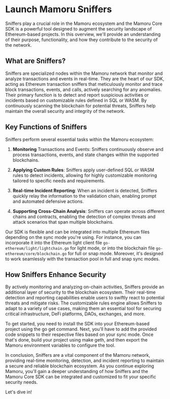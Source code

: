 # Launch Mamoru Sniffers
Sniffers play a crucial role in the Mamoru ecosystem and the Mamoru Core SDK is a powerful tool designed to augment the security landscape of Ethereum-based projects. In this overview, we'll provide an understanding of their purpose, functionality, and how they contribute to the security of the network.

## What are Sniffers?
Sniffers are specialized nodes within the Mamoru network that monitor and analyze transactions and events in real-time. They are the heart of our SDK, acting as Ethereum transaction sniffers that meticulously monitor and trace block transactions, events, and calls, actively searching for any anomalies. Their primary function is to detect and report suspicious activities or incidents based on customizable rules defined in SQL or WASM. By continuously scanning the blockchain for potential threats, Sniffers help maintain the overall security and integrity of the network.

## Key Functions of Sniffers
Sniffers perform several essential tasks within the Mamoru ecosystem:

1. **Monitoring** Transactions and Events: Sniffers continuously observe and process transactions, events, and state changes within the supported blockchains.

2. **Applying Custom Rules**: Sniffers apply user-defined SQL or WASM rules to detect incidents, allowing for highly customizable monitoring tailored to specific needs and requirements.

3. **Real-time Incident Reporting**: When an incident is detected, Sniffers quickly relay the information to the validation chain, enabling prompt and automated defensive actions.

4. **Supporting Cross-Chain Analysis**: Sniffers can operate across different chains and contracts, enabling the detection of complex threats and attack scenarios that span multiple blockchains.

Our SDK is flexible and can be integrated into multiple Ethereum files depending on the sync mode you're using. For instance, you can incorporate it into the Ethereum light client file `go-ethereum/light/lightchain.go` for light mode, or into the blockchain file `go-ethereum/core/blockchain.go` for full or snap mode. Moreover, it's designed to work seamlessly with the transaction pool in full and snap sync modes.

## How Sniffers Enhance Security
By actively monitoring and analyzing on-chain activities, Sniffers provide an additional layer of security to the blockchain ecosystem. Their real-time detection and reporting capabilities enable users to swiftly react to potential threats and mitigate risks. The customizable rules engine allows Sniffers to adapt to a variety of use cases, making them an essential tool for securing critical infrastructure, DeFi platforms, DAOs, exchanges, and more.

To get started, you need to install the SDK into your Ethereum-based project using the go get command. Next, you'll have to add the provided code snippets to their respective files based on your sync mode. Once that's done, build your project using make geth, and then export the Mamoru environment variables to configure the tool.

In conclusion, Sniffers are a vital component of the Mamoru network, providing real-time monitoring, detection, and incident reporting to maintain a secure and reliable blockchain ecosystem. As you continue exploring Mamoru, you'll gain a deeper understanding of how Sniffers and the Mamoru Core SDK can be integrated and customized to fit your specific security needs.

Let's dive in!